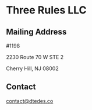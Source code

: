 
# Three Rules LLC

<ThreeRulesBounce />

## Mailing Address

\#1198

2230 Route 70 W STE 2

Cherry Hill, NJ 08002

## Contact

[contact@dtedes.co](mailto:contact@dtedes.co)